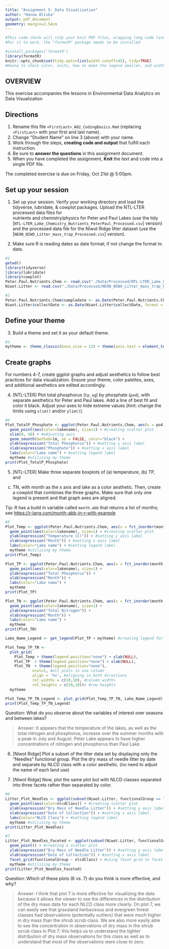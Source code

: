 ```yaml
---
title: "Assignment 5: Data Visualization"
author: "Hanna Bliska"
output: pdf_document
geometry: margin=2.54cm
---
```


```r
#This code chunk will tidy your knit PDF files, wrapping long code lines
#For it to work, the "formatR" package needs to be installed

#install.packages('formatR')
library(formatR)
knitr::opts_chunk$set(tidy.opts=list(width.cutoff=45), tidy=TRUE)
#Hanna to check color, units, how to make the legend smaller, and width cutoff
```

## OVERVIEW

This exercise accompanies the lessons in Environmental Data Analytics on Data Visualization 

## Directions
1. Rename this file `<FirstLast>_A02_CodingBasics.Rmd` (replacing `<FirstLast>` with your first and last name).
2. Change "Student Name" on line 3 (above) with your name.
3. Work through the steps, **creating code and output** that fulfill each instruction.
4. Be sure to **answer the questions** in this assignment document.
5. When you have completed the assignment, **Knit** the text and code into a single PDF file.

The completed exercise is due on Friday, Oct 21st @ 5:00pm.



## Set up your session 
1. Set up your session. Verify your working directory and load the tidyverse, 
lubridate, & cowplot packages. Upload the NTL-LTER processed data files for  
nutrients and chemistry/physics for Peter and Paul Lakes (use the tidy 
[`NTL-LTER_Lake_Chemistry_Nutrients_PeterPaul_Processed.csv`] version) and 
the processed data file for the Niwot Ridge litter dataset (use the
[`NEON_NIWO_Litter_mass_trap_Processed.csv`] version). 

2. Make sure R is reading dates as date format; if not change the format to date.

```r
#1 
getwd()
library(tidyverse)
library(lubridate)
library(cowplot)
Peter.Paul.Nutrients.Chem <- read.csv("./Data/Processed/NTL-LTER_Lake_Chemistry_Nutrients_PeterPaul_Processed.csv", stringsAsFactors = TRUE)
Niwot.Litter <- read.csv("./Data/Processed/NEON_NIWO_Litter_mass_trap_Processed.csv", stringsAsFactors = TRUE)

#2 
Peter.Paul.Nutrients.Chem$sampledate <- as.Date(Peter.Paul.Nutrients.Chem$sampledate, format = "%Y-%m-%d") #formatting date
Niwot.Litter$collectDate <- as.Date(Niwot.Litter$collectDate, format = "%Y-%m-%d") #formatting date

```
## Define your theme
3. Build a theme and set it as your default theme.

```r
#3
mytheme <- theme_classic(base_size = 12) + theme(axis.text = element_text(color="black"), legend.position = "right") #building my theme from the classic theme with black text, size 13 text, and legend position to the right
```

## Create graphs
For numbers 4-7, create ggplot graphs and adjust aesthetics to follow best 
practices for data visualization. Ensure your theme, color palettes, axes, 
and additional aesthetics are edited accordingly.

4. [NTL-LTER] Plot total phosphorus (`tp_ug`) by phosphate (`po4`), with 
separate aesthetics for Peter and Paul lakes. Add a line of best fit and 
color it black. Adjust your axes to hide extreme values (hint: change the 
limits using `xlim()` and/or `ylim()`).

```r
#4
Plot_TotalP_Phosphate <- ggplot(Peter.Paul.Nutrients.Chem, aes(x = po4, y = tp_ug)) +
  geom_point(aes(color=lakename), size=1) + #creating scatter plot
  xlim(0, 50) + #adjusting axis
  geom_smooth(method=lm, se = FALSE, color="black") +
  ylab(expression("Total Phosphorus")) + #setting y axis label
  xlab(expression("Phosphate")) + #setting x axis label
  labs(color="Lake name") + #setting legend label
  mytheme #utilizing my theme
print(Plot_TotalP_Phosphate)
```


5. [NTL-LTER] Make three separate boxplots of (a) temperature, (b) TP, and 
(c) TN, with month as the x axis and lake as a color aesthetic. Then, create 
a cowplot that combines the three graphs. Make sure that only one legend is 
present and that graph axes are aligned. 

Tip: R has a build in variable called `month.abb` that returns a list of months;
see <https://r-lang.com/month-abb-in-r-with-example>

```r
#5
Plot_Temp <- ggplot(Peter.Paul.Nutrients.Chem, aes(x = fct_inorder(month.abb[month]), y = temperature_C)) +
  geom_point(aes(color=lakename), size=1) + #creating scatter plot
  ylab(expression("Temperature (C)")) + #setting y axis label
  xlab(expression("Month")) + #setting x axis label
  labs(color="Lake name") + #setting legend label
  mytheme #utilizing my theme
print(Plot_Temp)

Plot_TP <- ggplot(Peter.Paul.Nutrients.Chem, aes(x = fct_inorder(month.abb[month]), y = tp_ug)) +
  geom_point(aes(color=lakename), size=1) +
  ylab(expression("Total Phosphorus")) +
  xlab(expression("Month")) +
  labs(color="Lake name") +
  mytheme
print(Plot_TP)

Plot_TN <- ggplot(Peter.Paul.Nutrients.Chem, aes(x = fct_inorder(month.abb[month]), y = tn_ug)) +
  geom_point(aes(color=lakename), size=1) +
  ylab(expression("Total Nitrogen")) +
  xlab(expression("Month")) +
  labs(color="Lake name") +
  mytheme
print(Plot_TN)

Lake_Name_Legend <- get_legend(Plot_TP + mytheme) #creating legend for cowplot

Plot_Temp_TP_TN <-
  plot_grid(
    Plot_Temp + theme(legend.position="none") + xlab(NULL),
    Plot_TP  + theme(legend.position="none") + xlab(NULL), 
    Plot_TN  + theme(legend.position="none"), 
            ncol=1, #all plots in one column
            align = 'hv', #aligning in both directions 
            rel_widths = c(10,10), #column widths
            rel_heights = c(10,10))+ #row heights
  mytheme

Plot_Temp_TP_TN_Legend <- plot_grid(Plot_Temp_TP_TN, Lake_Name_Legend) #adding legend
print(Plot_Temp_TP_TN_Legend)
```

Question: What do you observe about the variables of interest over seasons 
and between lakes? 

> Answer: It appears that the temperature of the lakes, as well as the total nitrogen and phosphorus, increase over the summer months with a peak in July and August. Peter Lake appears to have higher concentrations of nitrogen and phosphorus than Paul Lake. 

6. [Niwot Ridge] Plot a subset of the litter data set by displaying only the 
"Needles" functional group. Plot the dry mass of needle litter by date and 
separate by NLCD class with a color aesthetic. (no need to adjust the name 
of each land use)

7. [Niwot Ridge] Now, plot the same plot but with NLCD classes separated into 
three facets rather than separated by color. 

```r
#6
Litter_Plot_Needles <- ggplot(subset(Niwot.Litter, functionalGroup == "Needles"), aes(x=collectDate, y=dryMass)) + #subsetting functional group by needles
  geom_point(aes(color=nlcdClass)) + #creating scatter plot
  ylab(expression("Dry Mass of Needle Litter")) + #setting y axis label
  xlab(expression("Date of Collection")) + #setting x axis label
  labs(color="NLCD Class") + #setting legend label
  mytheme #utilizing my theme
print(Litter_Plot_Needles)

#7
Litter_Plot_Needles_Faceted <- ggplot(subset(Niwot.Litter, functionalGroup == "Needles"), aes(x=collectDate, y=dryMass)) + #subsetting functional group by needles
  geom_point() + #creating a scatter plot
  ylab(expression("Dry Mass of Needle Litter")) + #setting y axis label
  xlab(expression("Date of Collection")) + #setting x axis label
  facet_grid(functionalGroup ~ nlcdClass) + #using facet grid to facet the plot by NLCD class
  mytheme #utilizing my theme
print(Litter_Plot_Needles_Faceted)

```
Question: Which of these plots (6 vs. 7) do you think is more effective, and why? 

> Answer: I think that plot 7 is more effective for visualizing the data because it allows the viewer to see the differences in the distribution of the dry mass data for each NLCD class more clearly. On plot 7, we can easily see that grassland herbaceous and evergreen forest classes had observations (potentially outliers) that were much higher in dry mass than the shrub scrub class. We are also more easily able to see the concentration in observations of dry mass in the shrub scrub class in Plot 7; this helps us to understand the tighter distribution of dry mass observations for this class as well as to understand that most of the observations were close to zero.  